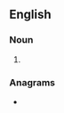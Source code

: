 ==English==

===Noun===
{{head|en|noun form}}

# {{plural of|en|swale}}

===Anagrams===
* {{anagrams|en|a=aelssw|Lawses|Wassel|awless|sweals}}